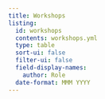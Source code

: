 ```yaml
---
title: Workshops
listing:
  id: workshops
  contents: workshops.yml
  type: table
  sort-ui: false
  filter-ui: false
  field-display-names: 
    author: Role
  date-format: MMM YYYY
---
```


